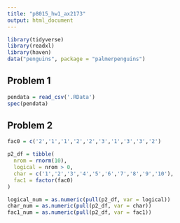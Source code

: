 ```yaml
---
title: "p8015_hw1_ax2173"
output: html_document
---
```


```r
library(tidyverse)
library(readxl)
library(haven)
data("penguins", package = "palmerpenguins")
```

## Problem 1

```r
pendata = read_csv('.RData')
spec(pendata)
```

## Problem 2

```r
fac0 = c('2','1','1','2','2','3','1','3','3','2')

p2_df = tibble(
  nrom = rnorm(10),
  logical = nrom > 0,
  char = c('1','2','3','4','5','6','7','8','9','10'),
  fac1 = factor(fac0)
)
```

```r
logical_num = as.numeric(pull(p2_df, var = logical))
char_num = as.numeric(pull(p2_df, var = char))
fac1_num = as.numeric(pull(p2_df, var = fac1))
```




